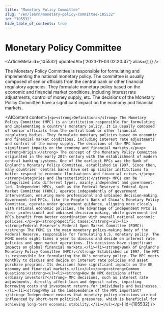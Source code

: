 ```yaml
---
title: "Monetary Policy Committee"
slug: "/en/learn/monetary-policy-committee-105532"
id: "105532"
hide_table_of_contents: true
---
```



# Monetary Policy Committee

<ArticleMeta id={105532} updatedAt={'2023-11-03 02:20:47'} alias={`[]`} />
<div className='border-solid border-b border-t-0 my-4 border-[var(--ifm-color-gray-300)]' />

The Monetary Policy Committee is responsible for formulating and implementing the national monetary policy. The committee is usually composed of senior officials from the central bank or other financial regulatory agencies. They formulate monetary policy based on the economic and financial market conditions, including interest rate adjustments, control of money supply, etc. The decisions of the Monetary Policy Committee have a significant impact on the economy and financial markets.

<AIContent content={`<p><strong>Definition:</strong> The Monetary Policy Committee (MPC) is an institution responsible for formulating and implementing a country's monetary policy. It is usually composed of senior officials from the central bank or other financial regulatory bodies. They formulate monetary policies based on economic and financial market conditions, including interest rate adjustments and control of the money supply. The decisions of the MPC have significant impacts on the economy and financial markets.</p><p><strong>Origin:</strong> The concept of the Monetary Policy Committee originated in the early 20th century with the establishment of modern central banking systems. One of the earliest MPCs was the Bank of England's Monetary Policy Committee, established in 1997. Since then, many countries' central banks have set up similar institutions to better respond to economic fluctuations and financial crises.</p><p><strong>Categories and Characteristics:</strong> MPCs can be categorized into different types, mainly independent and government-led. Independent MPCs, such as the Federal Reserve's Federal Open Market Committee (FOMC), operate independently of government intervention, ensuring more professional and unbiased decision-making. Government-led MPCs, like the People's Bank of China's Monetary Policy Committee, operate under government guidance, aligning more closely with national economic policies. The advantage of independent MPCs is their professional and unbiased decision-making, while government-led MPCs benefit from better coordination with overall national economic policies.</p><p><strong>Specific Cases:</strong><ul><li><strong>Federal Reserve's Federal Open Market Committee (FOMC):</strong> The FOMC is the main monetary policy-making body of the Federal Reserve, responsible for formulating U.S. monetary policy. The FOMC meets eight times a year to discuss and decide on interest rate policies and open market operations. Its decisions have significant impacts on global financial markets.</li><li><strong>Bank of England's Monetary Policy Committee (MPC):</strong> Established in 1997, the MPC is responsible for formulating the UK's monetary policy. The MPC meets monthly to discuss and decide on interest rate policies and asset purchase programs. Its decisions have significant impacts on the UK economy and financial markets.</li></ul></p><p><strong>Common Questions:</strong><ul><li><strong>How do MPC decisions affect ordinary investors?</strong> MPC decisions, such as interest rate adjustments, directly affect loan and deposit rates, impacting borrowing costs and investment returns for individuals and businesses.</li><li><strong>Why is the independence of the MPC important?</strong> Independence ensures that monetary policy decisions are not influenced by short-term political pressures, which is beneficial for achieving long-term economic stability.</li></ul></p>`} id={105532} />
